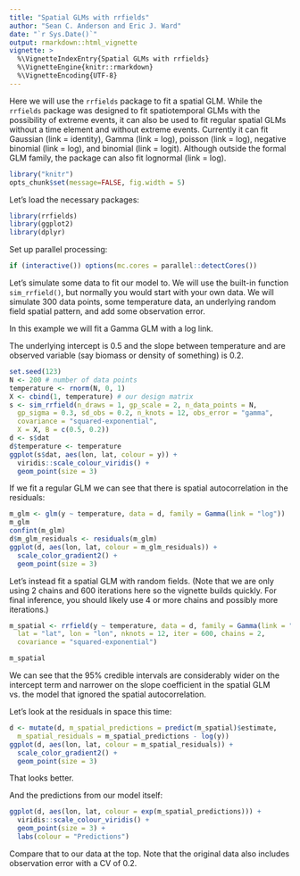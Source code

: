 ```yaml
---
title: "Spatial GLMs with rrfields"
author: "Sean C. Anderson and Eric J. Ward"
date: "`r Sys.Date()`"
output: rmarkdown::html_vignette
vignette: >
  %\VignetteIndexEntry{Spatial GLMs with rrfields}
  %\VignetteEngine{knitr::rmarkdown}
  %\VignetteEncoding{UTF-8}
---
```


Here we will use the `rrfields` package to fit a spatial GLM. While the `rrfields` package was designed to fit spatiotemporal GLMs with the possibility of extreme events, it can also be used to fit regular spatial GLMs without a time element and without extreme events. Currently it can fit Gaussian (link = identity), Gamma (link = log), poisson (link = log), negative binomial (link = log), and binomial (link = logit). Although outside the formal GLM family, the package can also fit lognormal (link = log).

```r
library("knitr")
opts_chunk$set(message=FALSE, fig.width = 5)
```

Let's load the necessary packages:

```r
library(rrfields)
library(ggplot2)
library(dplyr)
```

Set up parallel processing:

```r
if (interactive()) options(mc.cores = parallel::detectCores())
```

Let's simulate some data to fit our model to. We will use the built-in function `sim_rrfield()`, but normally you would start with your own data. We will simulate 300 data points, some temperature data, an underlying random field spatial pattern, and add some observation error. 

In this example we will fit a Gamma GLM with a log link.

The underlying intercept is 0.5 and the slope between temperature and are observed variable (say biomass or density of something) is 0.2.

```r
set.seed(123)
N <- 200 # number of data points
temperature <- rnorm(N, 0, 1)
X <- cbind(1, temperature) # our design matrix
s <- sim_rrfield(n_draws = 1, gp_scale = 2, n_data_points = N,
  gp_sigma = 0.3, sd_obs = 0.2, n_knots = 12, obs_error = "gamma", 
  covariance = "squared-exponential",
  X = X, B = c(0.5, 0.2))
d <- s$dat
d$temperature <- temperature
ggplot(s$dat, aes(lon, lat, colour = y)) + 
  viridis::scale_colour_viridis() +
  geom_point(size = 3)
```

If we fit a regular GLM we can see that there is spatial autocorrelation in the residuals:

```r
m_glm <- glm(y ~ temperature, data = d, family = Gamma(link = "log"))
m_glm
confint(m_glm)
d$m_glm_residuals <- residuals(m_glm)
ggplot(d, aes(lon, lat, colour = m_glm_residuals)) + 
  scale_color_gradient2() +
  geom_point(size = 3)
```

Let's instead fit a spatial GLM with random fields. (Note that we are only using 2 chains and 600 iterations here so the vignette builds quickly. For final inference, you should likely use 4 or more chains and possibly more iterations.)

```r
m_spatial <- rrfield(y ~ temperature, data = d, family = Gamma(link = "log"), 
  lat = "lat", lon = "lon", nknots = 12, iter = 600, chains = 2, 
  covariance = "squared-exponential")
```

```r
m_spatial
```

We can see that the 95% credible intervals are considerably wider on the intercept term and narrower on the slope coefficient in the spatial GLM vs. the model that ignored the spatial autocorrelation.

Let's look at the residuals in space this time:

```r
d <- mutate(d, m_spatial_predictions = predict(m_spatial)$estimate,
  m_spatial_residuals = m_spatial_predictions - log(y))
ggplot(d, aes(lon, lat, colour = m_spatial_residuals)) + 
  scale_color_gradient2() +
  geom_point(size = 3)
```

That looks better. 

And the predictions from our model itself:

```r
ggplot(d, aes(lon, lat, colour = exp(m_spatial_predictions))) + 
  viridis::scale_colour_viridis() +
  geom_point(size = 3) +
  labs(colour = "Predictions")
```

Compare that to our data at the top. Note that the original data also includes observation error with a CV of 0.2.
